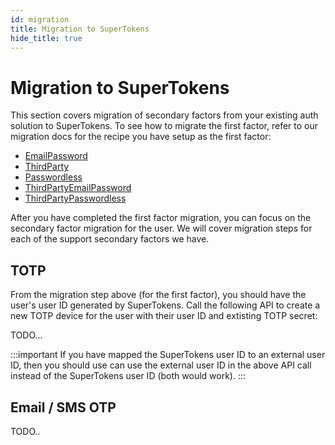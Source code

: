 ```yaml
---
id: migration
title: Migration to SuperTokens
hide_title: true
---
```



<MFAPaidBanner />

# Migration to SuperTokens

This section covers migration of secondary factors from your existing auth solution to SuperTokens. To see how to migrate the first factor, refer to our migration docs for the recipe you have setup as the first factor:

- [EmailPassword](/docs/emailpassword/migration/about)
- [ThirdParty](/docs/thirdparty/migration/about)
- [Passwordless](/docs/passwordless/migration/about)
- [ThirdPartyEmailPassword](/docs/thirdpartyemailpassword/migration/about)
- [ThirdPartyPasswordless](/docs/thirdpartypasswordless/migration/about)

After you have completed the first factor migration, you can focus on the secondary factor migration for the user. We will cover migration steps for each of the support secondary factors we have.

## TOTP
From the migration step above (for the first factor), you should have the user's user ID generated by SuperTokens. Call the following API to create a new TOTP device for the user with their user ID and extisting TOTP secret:

TODO...

:::important
If you have mapped the SuperTokens user ID to an external user ID, then you should use can use the external user ID in the above API call instead of the SuperTokens user ID (both would work).
:::

## Email / SMS OTP
TODO..